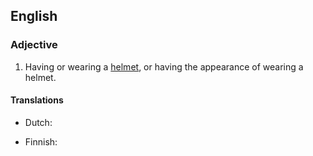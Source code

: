 ==English==

===Adjective===
{{en-adj|-}}

# Having or wearing a [[helmet]], or having the appearance of wearing a helmet.

====Translations====
{{trans-top|wearing a helmet}}
* Dutch: {{t+|nl|gehelmd}}
{{trans-mid}}
* Finnish: {{t|fi|kypäräpäinen}}
{{trans-bottom}}